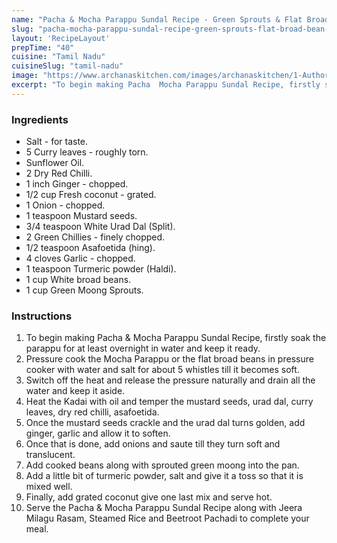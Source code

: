 ---
name: "Pacha & Mocha Parappu Sundal Recipe - Green Sprouts & Flat Broad Bean Stir Fry"
slug: "pacha-mocha-parappu-sundal-recipe-green-sprouts-flat-broad-bean-stir-fry"
layout: 'RecipeLayout'
prepTime: "40"
cuisine: "Tamil Nadu"
cuisineSlug: "tamil-nadu"
image: "https://www.archanaskitchen.com/images/archanaskitchen/1-Author/sibyl_sunitha/Pacha_Parappu__Mocha_Parappu_Sundal_RecipeGreen_Sprouts__Flat_Broad_Bean_Stir_Fry.jpg"
excerpt: "To begin making Pacha  Mocha Parappu Sundal Recipe, firstly soak the parappu for at least overnight in water and keep it ready"
---

### Ingredients

- Salt - for taste.
- 5 Curry leaves - roughly torn.
- Sunflower Oil.
- 2 Dry Red Chilli.
- 1 inch Ginger - chopped.
- 1/2 cup Fresh coconut - grated.
- 1 Onion - chopped.
- 1 teaspoon Mustard seeds.
- 3/4 teaspoon White Urad Dal (Split).
- 2 Green Chillies - finely chopped.
- 1/2 teaspoon Asafoetida (hing).
- 4 cloves Garlic - chopped.
- 1 teaspoon Turmeric powder (Haldi).
- 1 cup White broad beans.
- 1 cup Green Moong Sprouts.

### Instructions

1. To begin making Pacha & Mocha Parappu Sundal Recipe, firstly soak the parappu for at least overnight in water and keep it ready.
1. Pressure cook the Mocha Parappu or the flat broad beans in pressure cooker with water and salt for about 5 whistles till it becomes soft.
1. Switch off the heat and release the pressure naturally and drain all the water and keep it aside.
1. Heat the Kadai with oil and temper the mustard seeds, urad dal, curry leaves, dry red chilli, asafoetida.
1. Once the mustard seeds crackle and the urad dal turns golden, add ginger, garlic and allow it to soften.
1. Once that is done, add onions and saute till they turn soft and translucent.
1. Add cooked beans along with sprouted green moong into the pan.
1. Add a little bit of turmeric powder, salt and give it a toss so that it is mixed well.
1. Finally, add grated coconut give one last mix and serve hot.
1. Serve the Pacha & Mocha Parappu Sundal Recipe along with Jeera Milagu Rasam, Steamed Rice and Beetroot Pachadi to complete your meal.

